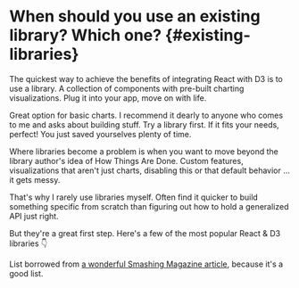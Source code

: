 # When should you use an existing library? Which one? {#existing-libraries}

The quickest way to achieve the benefits of integrating React with D3 is to use
a library. A collection of components with pre-built charting visualizations.
Plug it into your app, move on with life.

Great option for basic charts. I recommend it dearly to anyone who comes to me
and asks about building stuff. Try a library first. If it fits your needs,
perfect! You just saved yourselves plenty of time.

Where libraries become a problem is when you want to move beyond the library
author's idea of How Things Are Done. Custom features, visualizations that
aren't just charts, disabling this or that default behavior ... it gets messy.

That's why I rarely use libraries myself. Often find it quicker to build
something specific from scratch than figuring out how to hold a generalized API
just right.

But they're a great first step. Here's a few of the most popular React & D3
libraries :point_down:

List borrowed from
[a wonderful Smashing Magazine article](https://www.smashingmagazine.com/2018/02/react-d3-ecosystem/),
because it's a good list.